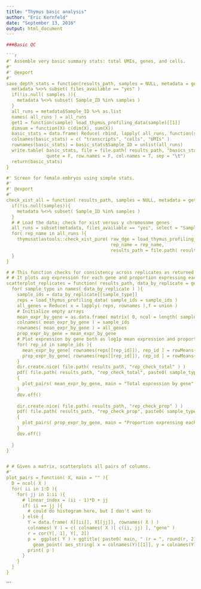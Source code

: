 ```yaml
---
title: "Thymus basic analysis"
author: "Eric Kernfeld"
date: "September 13, 2016"
output: html_document
---
```



```r

###Basic QC

```r

#' Assemble very basic summary stats: total UMIs, genes, and cells.
#'
#' @export
#'
save_depth_stats = function(results_path, samples = NULL, metadata = get_metadata()) {
  metadata %<>% subset( files_available == "yes" )
  if(!is.null( samples )){
    metadata %<>% subset( Sample_ID %in% samples )
  }
  all_runs = metadata$Sample_ID %>% as.list
  names( all_runs ) = all_runs
  get1 = function(sample) load_thymus_profiling_data(sample)[[1]]
  dimsum = function(X) c(dim(X), sum(X))
  basic_stats = data.frame( Reduce( rbind, lapply( all_runs, function(s) {dimsum( get1( s ) )} ) ) )
  colnames(basic_stats) = c( "transcripts", "cells", "UMIs" )
  rownames(basic_stats) = basic_stats$Sample_ID = unlist(all_runs)
  write.table( basic_stats, file = file.path( results_path, "basics_stats.txt" ),
               quote = F, row.names = F, col.names = T, sep = "\t")
  return(basic_stats)
}

#' Screen for female embryos using simple stats.
#'
#' @export
#'
check_xist_all = function( results_path, samples = NULL, metadata = get_metadata() ){
  if(!is.null(samples)){
    metadata %<>% subset( Sample_ID %in% samples )
  }
  # # Load the data; check for xist versus y chromosome genes
  all_runs = subset(metadata, files_available == "yes", select = "Sample_ID", drop = T) 
  for( rep_name in all_runs ){
    thymusatlastools::check_xist_pure( raw_dge = load_thymus_profiling_data( sample_ids = rep_name, test_mode = F )[[1]], 
                                       rep_name = rep_name, 
                                       results_path = file.path( results_path, "Xist_check" ) ) 
  }
}

# # This function checks for consistency across replicates as returned by `get_data_by_replicates`.
# # It plots avg expression for each gene and proportion expressing each gene.
scatterplot_replicates = function( results_path, data_by_replicate = get_data_by_replicates() ){
  for( sample_type in names( data_by_replicate ) ){
    sample_ids = data_by_replicate[[sample_type]]
    reps = load_thymus_profiling_data( sample_ids = sample_ids )
    all_genes = Reduce( x = lapply( reps, rownames ),f = union )
    # Initialize empty arrays
    mean_expr_by_gene = as.data.frame( matrix( 0, ncol = length( sample_ids ), nrow = length( all_genes ) ) )
    colnames( mean_expr_by_gene ) = sample_ids
    rownames( mean_expr_by_gene ) = all_genes
    prop_expr_by_gene = mean_expr_by_gene
    # Plot expression by gene both as log1p mean expression and proportion expressing.
    for( rep_id in sample_ids ){
      mean_expr_by_gene[ rownames(reps[[rep_id]]), rep_id ] = rowMeans( log1p( reps[[rep_id]]   ) )
      prop_expr_by_gene[ rownames(reps[[rep_id]]), rep_id ] = rowMeans(        reps[[rep_id]] > 0 ) 
    }
    dir.create.nice( file.path( results_path, "rep_check_total" ) )
    pdf( file.path( results_path, "rep_check_total", paste0( sample_type, ".pdf" ) ) ) 
    {
      plot_pairs( mean_expr_by_gene, main = "Total expression by gene" )
    } 
    dev.off()
    
    dir.create.nice( file.path( results_path, "rep_check_prop" ) )
    pdf( file.path( results_path, "rep_check_prop", paste0( sample_type, ".pdf" ) ) ) 
    {
      plot_pairs( prop_expr_by_gene, main = "Proportion expressing each gene" )
    } 
    dev.off()
    
  }
}


# # Given a matrix, scatterplots all pairs of columns.
#' 
plot_pairs = function( X, main = "" ){
  D = ncol( X )
  for( ii in 1:D ){
    for( jj in 1:ii ){
      # linear_index = (ii - 1)*D + jj
      if( ii == jj ){
        # could do histogram here, but I don't want to
      } else {
        Y = data.frame( X[[ii]], X[[jj]], rownames( X ) )
        colnames( Y ) = c( colnames( X )[ c(ii, jj) ], "gene" )
        r = cor(Y[, 1], Y[, 2])
        p =  ggplot( Y ) + ggtitle( paste0( main, " (r = ", round(r, 2), ")" ) ) + 
          geom_point( aes_string( x = colnames(Y)[[1]], y = colnames(Y)[[2]] )) 
        print( p ) 
      }
    }
  }
}


```
```

